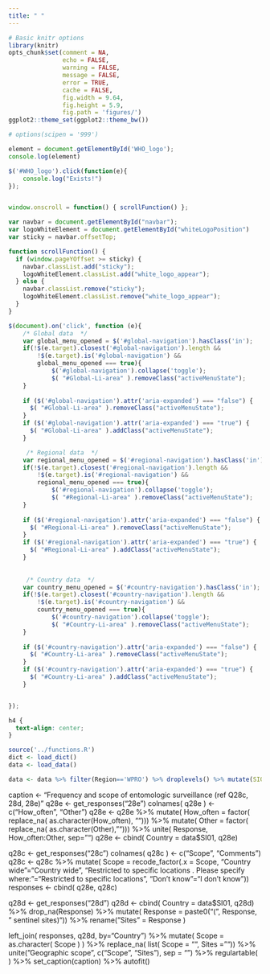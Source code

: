 ```yaml
---
title: " "
---
```


```r
# Basic knitr options
library(knitr)
opts_chunk$set(comment = NA, 
               echo = FALSE,
               warning = FALSE, 
               message = FALSE, 
               error = TRUE, 
               cache = FALSE,
               fig.width = 9.64,
               fig.height = 5.9,
               fig.path = 'figures/')
ggplot2::theme_set(ggplot2::theme_bw())

# options(scipen = '999')
```

```js
element = document.getElementById('WHO_logo');
console.log(element)

$('#WHO_logo').click(function(e){
    console.log("Exists!")
});


window.onscroll = function() { scrollFunction() };

var navbar = document.getElementById("navbar");
var logoWhiteElement = document.getElementById("whiteLogoPosition")
var sticky = navbar.offsetTop;

function scrollFunction() {
  if (window.pageYOffset >= sticky) {
    navbar.classList.add("sticky");
    logoWhiteElement.classList.add("white_logo_appear");
  } else {
    navbar.classList.remove("sticky");
    logoWhiteElement.classList.remove("white_logo_appear");
  }
}

$(document).on('click', function (e){
    /* Global data  */
    var global_menu_opened = $('#global-navigation').hasClass('in');
    if(!$(e.target).closest('#global-navigation').length &&
        !$(e.target).is('#global-navigation') &&
        global_menu_opened === true){
            $('#global-navigation').collapse('toggle');
            $( "#Global-Li-area" ).removeClass("activeMenuState");
    }
    
    if ($('#global-navigation').attr('aria-expanded') === "false") {
      $( "#Global-Li-area" ).removeClass("activeMenuState");
    }
    if ($('#global-navigation').attr('aria-expanded') === "true") {
      $( "#Global-Li-area" ).addClass("activeMenuState");
    }

     /* Regional data  */
    var regional_menu_opened = $('#regional-navigation').hasClass('in');
    if(!$(e.target).closest('#regional-navigation').length &&
        !$(e.target).is('#regional-navigation') &&
        regional_menu_opened === true){
            $('#regional-navigation').collapse('toggle');
            $( "#Regional-Li-area" ).removeClass("activeMenuState");
    }
    
    if ($('#regional-navigation').attr('aria-expanded') === "false") {
      $( "#Regional-Li-area" ).removeClass("activeMenuState");
    }
    if ($('#regional-navigation').attr('aria-expanded') === "true") {
      $( "#Regional-Li-area" ).addClass("activeMenuState");
    }
     
     
     /* Country data  */
    var country_menu_opened = $('#country-navigation').hasClass('in');
    if(!$(e.target).closest('#country-navigation').length &&
        !$(e.target).is('#country-navigation') &&
        country_menu_opened === true){
            $('#country-navigation').collapse('toggle');
            $( "#Country-Li-area" ).removeClass("activeMenuState");
    }
    
    if ($('#country-navigation').attr('aria-expanded') === "false") {
      $( "#Country-Li-area" ).removeClass("activeMenuState");
    }
    if ($('#country-navigation').attr('aria-expanded') === "true") {
      $( "#Country-Li-area" ).addClass("activeMenuState");
    }


});

```

```css
h4 {
  text-align: center;
}
```

```r
source('../functions.R')
dict <- load_dict()
data <- load_data()
```


```r
data <- data %>% filter(Region=='WPRO') %>% droplevels() %>% mutate(SI01 = as.character(SI01)) %>% arrange( SI01 )
```

caption <- "Frequency and scope of entomologic surveillance (ref Q28c, 28d, 28e)"
q28e <- get_responses("28e")
colnames( q28e ) <- c("How_often", "Other")
q28e <- q28e %>%
  mutate( How_often = factor( replace_na( as.character(How_often), ""))) %>%
  mutate( Other = factor( replace_na( as.character(Other), ""))) %>%
  unite( Response, How_often:Other, sep="") 
q28e <- cbind( Country = data$SI01, q28e)

q28c <- get_responses("28c")
colnames( q28c ) <- c("Scope", "Comments")
q28c <- q28c %>%
  mutate( Scope = recode_factor(.x = Scope,
                                   "Country wide"="Country wide",
                                   "Restricted to specific locations . Please specify where:"="Restricted to specific locations",
                                   "Don’t know"="I don’t know"))
responses <- cbind( q28e, q28c)

q28d <- get_responses("28d")
q28d <- cbind( Country = data$SI01, q28d) %>% 
  drop_na(Response) %>%
  mutate( Response = paste0("(", Response, " sentinel sites)")) %>%
  rename( "Sites" = Response )

left_join( responses, q28d, by="Country") %>%
  mutate( Scope = as.character( Scope ) ) %>%
  replace_na( list( Scope = "", Sites = "")) %>%
  unite( "Geographic scope", c("Scope", "Sites"), sep = "\n") %>%
  regulartable( ) %>% 
  set_caption(caption) %>% autofit()

